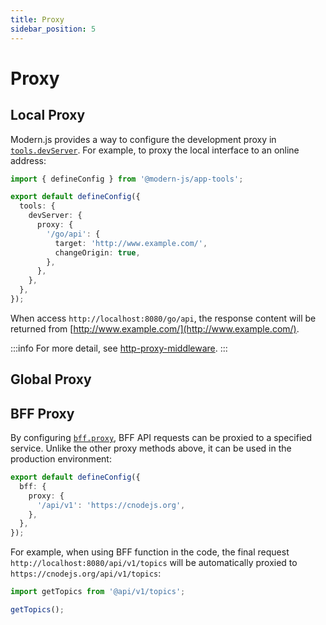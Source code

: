 ```yaml
---
title: Proxy
sidebar_position: 5
---
```

# Proxy

## Local Proxy

Modern.js provides a way to configure the development proxy in [`tools.devServer`](/configure/app/tools/dev-server). For example, to proxy the local interface to an online address:

```ts title="modern.config.ts"
import { defineConfig } from '@modern-js/app-tools';

export default defineConfig({
  tools: {
    devServer: {
      proxy: {
        '/go/api': {
          target: 'http://www.example.com/',
          changeOrigin: true,
        },
      },
    },
  },
});
```

When access `http://localhost:8080/go/api`, the response content will be returned from [http://www.example.com/](http://www.example.com/).

:::info
For more detail, see [http-proxy-middleware](https://github.com/chimurai/http-proxy-middleware).
:::

## Global Proxy


<GlobalProxy />

## BFF Proxy

By configuring [`bff.proxy`](/configure/app/bff/proxy), BFF API requests can be proxied to a specified service. Unlike the other proxy methods above, it can be used in the production environment:

```ts title="modern.config.ts"
export default defineConfig({
  bff: {
    proxy: {
      '/api/v1': 'https://cnodejs.org',
    },
  },
});
```

For example, when using BFF function in the code, the final request `http://localhost:8080/api/v1/topics` will be automatically proxied to `https://cnodejs.org/api/v1/topics`:

```js
import getTopics from '@api/v1/topics';

getTopics();
```
